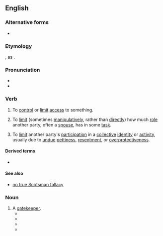 ==English==

===Alternative forms===
* {{l|en|gate-keep}}

===Etymology===
{{compound|en|gate|keep}}, as {{back-formation|en|gatekeeper|nocap=1}}.

===Pronunciation===
* {{IPA|en|/ˈɡeɪtkiːp/}}
* {{audio|en|En-au-gatekeep.ogg|Audio (AU)}}

===Verb===
{{en-verb|gatekeeps|gatekeeping|gatekept}}

# To [[control]] or [[limit]] [[access]] to something.
# {{lb|en|sociology}} To [[limit]] (sometimes [[manipulatively]], rather than [[directly]]) how much [[role]] another party, often a [[spouse]], has in some [[task]].
# {{lb|en|by extension|slang|internet}} To [[limit]] another party's [[participation]] in a [[collective]] [[identity]] or [[activity]], usually due to [[undue]] [[pettiness]], [[resentment]], or [[overprotectiveness]].

====Derived terms====
* {{l|en|gate-keepy}}

====See also====
* [[no true Scotsman fallacy]]

===Noun===
{{en-noun}}

# A [[gatekeeper]].
#* {{quote-book|en|title=Wine of Ssatan a Novel of the First Crusade|page=129|author=Laverne Gay|year=1949|passage= Similar remarks had passed the cherry-stained lips a hundred times, and this one was brought on just after the '''gatekeep''' at the north postern of Bull Joy had slyly given the wink behind "her husband's" broad back.}}
#* {{quote-book|en|title=Dust Devils in the Great Desert|author=Donald M. Hines|year=1969|passage=A gentleman stopped his horse at a toll-gate and not seeing the '''gatekeep''' went into the house.}}
#* {{quote-book|en|title=Chase the Heart|page=278|author=Maggie Osborne|year=1987|passage=Though there was a moment of anxiety, a generous bribe persuaded the '''gatekeep''' to overlook their expired passports and they rode into Calais.}}
#* {{quote-book|en|title=A Clever Girl|author=Jeannie Troll|year=2017|passage=“At least those doxies don't fancy themselves the '''gatekeeps''' of God, like the priest.” Margit said.}}